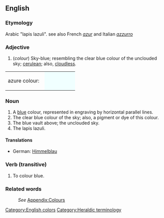 ==English==
===Etymology===
Arabic "lapis lazuli". see also French ''[[azur]]'' and Italian ''[[azzurro]]''

===Adjective===
#(''colour'') Sky-blue; resembling the clear blue colour of the unclouded sky; [[cerulean]]; also, [[cloudless]].
<table><tr><td>azure colour: &nbsp;</td>
<td bgcolor="#F0FFFF" width="80">&nbsp; </td></tr></table>

===Noun===
#A [[blue]] colour, represented in engraving by horizontal parallel lines.
#The clear blue colour of the sky; also, a pigment or dye of this colour.
#The blue vault above; the unclouded sky.
#The lapis lazuli.

====Translations====
*German: [[Himmelblau]]

===Verb (transitive)===

# To colour blue.

===Related words===
:''See'' [[Wiktionary_Appendix:Colours|Appendix:Colours]]

[[Category:English colors]]
[[Category:Heraldic terminology]]